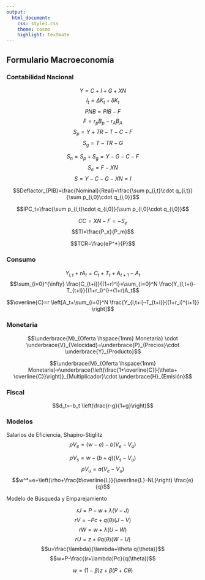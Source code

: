 ```yaml
---
output:
  html_document:
    css: style1.css
    theme: cosmo
    highlight: textmate
---
```


## Formulario Macroeconomía {.tabset .tabset-pills}

### Contabilidad Nacional

$$Y=C+I+G+XN$$
$$I_t=\Delta K_t+\delta K_t$$
$$PNB=PIB-F$$
$$F=r_pB_p-r_AB_A$$
$$S_p=Y+TR-T-C-F$$
$$S_g=T-TR-G$$

$$S_n=S_p+S_g=Y-G-C-F$$
$$S_e=F-XN$$
$$S=Y-C-G-XN=I$$

$$Deflactor_{PIB}=\frac{Nominal}{Real}=\frac{\sum p_{i,t}\cdot q_{i,t}}{\sum p_{i,0}\cdot q_{i,0}}$$


$$IPC_t=\frac{\sum p_{i,t}\cdot q_{i,0}}{\sum p_{i,0}\cdot q_{i,0}}$$

$$CC=XN-F=-S_e$$
$$TI=\frac{P_x}{P_m}$$

$$TCR=\frac{eP^*}{P}$$

### Consumo

$$Y_{l,t}+rA_t=C_t+T_t+A_{t+1}-A_t$$
$$\sum_{i=0}^{\infty} \frac{C_{t+i}}{(1+r)^i}=\sum_{i=0}^N \frac{Y_{l,t+i}-T_{t+i}}{(1+r_i)^i}+(1+r)A_t$$

$$\overline{C}=r \left[A_t+\sum_{i=0}^N \frac{Y_{l,t+i}-T_{t+i}}{(1+r_i)^{i+1}} \right]$$

### Monetaria

$$\underbrace{M}_{Oferta \hspace{1mm} Monetaria} \cdot \underbrace{V}_{Velocidad}=\underbrace{P}_{Precios}\cdot \underbrace{Y}_{Producto}$$

$$\underbrace{M}_{Oferta \hspace{1mm} Monetaria}=\underbrace{\left(\frac{1+\overline{C}}{\theta+ \overline{C}}\right)}_{Multiplicador}\cdot \underbrace{H}_{Emisión}$$


### Fiscal

$$d_t=-b_t \left(\frac{r-g}{1+g}\right)$$


### Modelos

Salarios de Eficiencia, Shapiro-Stiglitz
$$\rho V_e=(w-e)-b(V_e-V_u)$$

$$\rho V_s=w-(b+q)(V_s-V_u)$$
$$\rho V_u=a(V_e-V_u)$$
$$w^*=e+\left(\rho+\frac{b\overline{L}}{\overline{L}-NL}\right) \frac{e}{q}$$


Modelo de Búsqueda y Emparejamiento

$$rJ=P-w+\lambda(V-J)$$
$$rV=-Pc+q(\theta)(J-V)$$
$$rW=w+\lambda(U-W)$$
$$rU=z+\theta q(\theta)(W-U)$$
$$u=\frac{\lambda}{\lambda+\theta q(\theta)}$$
$$w=P-\frac{(r+\lambda)Pc}{q(\theta)}$$

$$w=(1-\beta)z+\beta(P+C\theta)$$








